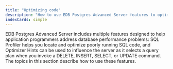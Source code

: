 ```yaml
---
title: "Optimizing code"
description: "How to use EDB Postgres Advanced Server features to optimize database performance"
indexCards: simple
---
```


EDB Postgres Advanced Server includes multiple features designed to help application programmers address database performance problems: SQL Profiler helps you locate and optimize poorly running SQL code, and Optimizer Hints can be used to influence the server as it selects a query plan when you invoke a DELETE, INSERT, SELECT, or UPDATE command. The topics in this section describe how to use these features.
